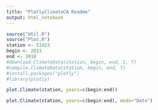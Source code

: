 ```yaml
---
title: "PlotlyClimateCA Readme"
output: html_notebook
---
```


```r
source("Util.R")
source("Plot.R")
station <- 51423
begin <- 2013
end <- 2018
#download.ClimateData(station, begin, end, 1, T)
#compile.ClimateData(station, begin, end, T)
#install.packages("plotly")
#library(plotly)
```

```r
plot.Climate(station, years=c(begin:end))
```

```r
plot.Climate(station, years=c(begin:end), mode="Date")
```

